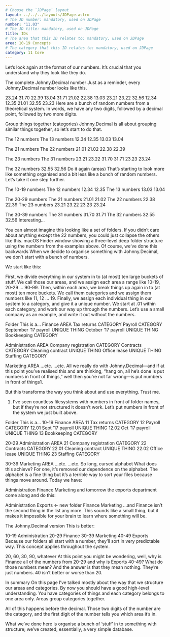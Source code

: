 ```yaml
---
# Choose the `JDPage` layout
layout: ../../../layouts/JDPage.astro
# The JD number: mandatory, used on JDPage
number: "11.03"
# The JD title: mandatory, used on JDPage
title: IDs
# The area that this ID relates to: mandatory, used on JDPage
area: 10-19 Concepts
# The category that this ID relates to: mandatory, used on JDPage
category: 11 Core
---
```



Let’s look again at the format of our numbers. It’s crucial that you understand why they look like they do.

The complete Johnny.Decimal number
Just as a reminder, every Johnny.Decimal number looks like this.

23.24    31.70
22.39    13.04
31.71    21.02
22.38    13.03
23.21    23.22
32.56    12.34
12.35    21.01
32.55    23.23
Here are a bunch of random numbers
from a theoretical system.
In words, we have any two digits, followed by a decimal point, followed by two more digits.

Group things together (categories)
Johnny.Decimal is all about grouping similar things together, so let’s start to do that.

The 12 numbers    The 13 numbers
    12.34  12.35      13.03  13.04

The 21 numbers    The 22 numbers
    21.01  21.02      22.38  22.39

The 23 numbers    The 31 numbers
    23.21  23.22      31.70  31.71
    23.23  23.24

The 32 numbers
    32.55  32.56
Do it again (areas)
That’s starting to look more like something organised and a bit less like a bunch of random numbers. Let’s take it one step further.

The 10-19 numbers
   The 12 numbers
       12.34  12.35
   The 13 numbers
       13.03  13.04

The 20-29 numbers
   The 21 numbers
       21.01  21.02
   The 22 numbers
       22.38  22.39
   The 23 numbers
       23.21  23.22
       23.23  23.24

The 30-39 numbers
   The 31 numbers
       31.70  31.71
   The 32 numbers
       32.55  32.56
Interesting…

You can almost imagine this looking like a set of folders. If you didn’t care about anything except the 22 numbers, you could just collapse the others like this.
macOS Finder window showing a three-level deep folder structure using the numbers from the examples above.
Of course, we’ve done this backwards
When we decide to organise something with Johnny.Decimal, we don’t start with a bunch of numbers.

We start like this:

First, we divide everything in our system in to (at most) ten large buckets of stuff. We call those our areas, and we assign each area a range like 10-19, 20-29 … 90-99.
Then, within each area, we break things up again in to (at most) ten more buckets. We call them categories and we assign them numbers like 11, 12 … 19.
Finally, we assign each individual thing in our system to a category, and give it a unique number. We start at .01 within each category, and work our way up through the numbers.
Let’s use a small company as an example, and write it out without the numbers.

Folder                         This is a...
Finance                        AREA
  Tax returns                  CATEGORY
  Payroll                      CATEGORY
    September ’17 payroll      UNIQUE THING
    October ’17 payroll        UNIQUE THING
  Bookkeeping                  CATEGORY

Administration                 AREA
  Company registration         CATEGORY
  Contracts                    CATEGORY
    Cleaning contract          UNIQUE THING
    Office lease               UNIQUE THING
  Staffing                     CATEGORY

Marketing                      AREA
   ...etc.                      ...etc.
All we really do with Johnny.Decimal—and if at this point you’ve realised this and are thinking, “hang on, all he’s done is put numbers in front of things,” well then you’re not far wrong—is put numbers in front of things1.

But this transforms the way you think about and use everything. Trust me.

1. I’ve seen countless filesystems with numbers in front of folder names, but if they’re not structured it doesn’t work.
Let’s put numbers in front of the system we just built above.

Folder                         This is a...
10-19 Finance                  AREA
   11 Tax returns              CATEGORY
   12 Payroll                  CATEGORY
      12.01 Sept ’17 payroll   UNIQUE THING
      12.02 Oct ’17 payroll    UNIQUE THING
   13 Bookkeeping              CATEGORY

20-29 Administration           AREA
   21 Company registration     CATEGORY
   22 Contracts                CATEGORY
      22.01 Cleaning contract  UNIQUE THING
      22.02 Office lease       UNIQUE THING
   23 Staffing                 CATEGORY

30-39 Marketing                AREA
   ...etc.                      ...etc.
So long, cursed alphabet
What does this achieve? For one, it’s removed our dependence on the alphabet. The alphabet is a fine thing but it’s a terrible way to sort your files because things move around. Today we have:

Administration
Finance
Marketing
and tomorrow the exports department come along and do this:

Administration
Exports        ← new folder
Finance
Marketing
…and Finance isn’t the second thing in the list any more. This sounds like a small thing, but it makes it impossible for your brain to learn where something will be.

The Johnny.Decimal version
This is better:

10-19 Administration
20-29 Finance
30-39 Marketing
40-49 Exports
Because our folders all start with a number, they’ll sort in very predictable way. This concept applies throughout the system.

20, 60, 30, 90, whatever
At this point you might be wondering, well, why is Finance all of the numbers from 20-29 and why is Exports 40-49? What do those numbers mean? And the answer is that they mean nothing. They’re just numbers. 40 isn’t better or worse than 20.

In summary
On this page I’ve talked mostly about the way that we structure our areas and categories. By now you should have a good high-level understanding. You have categories of things and each category belongs to one area only. Areas group categories together.

All of this happens before the decimal. Those two digits of the number are the category, and the first digit of the number tells you which area it’s in.

What we’ve done here is organise a bunch of ‘stuff’ in to something with structure; we’ve created, essentially, a very simple database.
